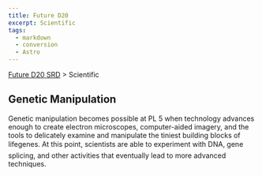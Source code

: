 ```yaml
---
title: Future D20
excerpt: Scientific
tags:
  - markdown
  - conversion
  - Astro
---
```






[Future D20 SRD]( / ) > Scientific




## Genetic Manipulation


Genetic manipulation becomes possible at PL 5 when technology advances enough to create electron microscopes, computer-aided imagery, and the tools to delicately examine and manipulate the tiniest building blocks of lifegenes. At this point, scientists are able to experiment with DNA, gene splicing, and other activities that eventually lead to more advanced techniques.



